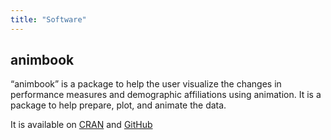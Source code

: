 ```yaml
---
title: "Software"
---
```


## animbook

“animbook” is a package to help the user visualize the changes in performance measures and demographic affiliations using animation. It is a package to help prepare, plot, and animate the data.

It is available on [CRAN](https://cran.r-project.org/web/packages/animbook/index.html) and [GitHub](https://github.com/KrisanatA/animbook)
